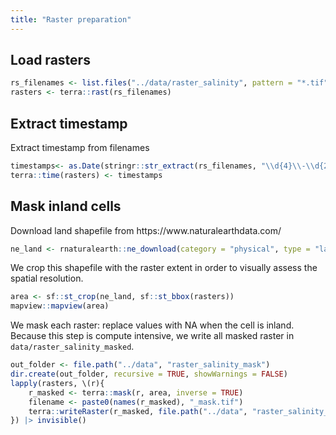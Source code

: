 ```yaml
---
title: "Raster preparation"
---
```


## Load rasters

```R
rs_filenames <- list.files("../data/raster_salinity", pattern = "*.tif", full.names = TRUE)
rasters <- terra::rast(rs_filenames)
```

## Extract timestamp 

Extract timestamp from filenames

```R
timestamps<- as.Date(stringr::str_extract(rs_filenames, "\\d{4}\\-\\d{2}\\-\\d{2}"))
terra::time(rasters) <- timestamps
```

## Mask inland cells

Download land shapefile from https://www.naturalearthdata.com/

```R
ne_land <- rnaturalearth::ne_download(category = "physical", type = "land", returnclass = "sf", scale = "large") |> sf::st_make_valid()
```

We crop this shapefile with the raster extent in order to visually assess the spatial resolution.

```R
area <- sf::st_crop(ne_land, sf::st_bbox(rasters))
mapview::mapview(area)
```

We mask each raster: replace values with NA when the cell is inland.
Because this step is compute intensive, we write all masked raster in `data/raster_salinity_masked`.

```R
out_folder <- file.path("../data", "raster_salinity_mask")
dir.create(out_folder, recursive = TRUE, showWarnings = FALSE)
lapply(rasters, \(r){
    r_masked <- terra::mask(r, area, inverse = TRUE)
    filename <- paste0(names(r_masked), "_mask.tif")
    terra::writeRaster(r_masked, file.path("../data", "raster_salinity_mask", filename), overwrite=TRUE)
}) |> invisible()
```


